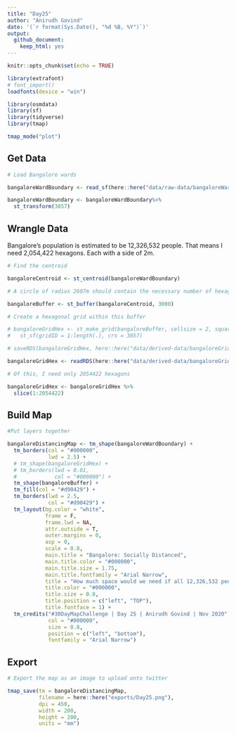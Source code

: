 ```yaml
---
title: "Day25"
author: "Anirudh Govind"
date: '(`r format(Sys.Date(), "%d %B, %Y")`)'
output:
  github_document:
    keep_html: yes
---
```


```r
knitr::opts_chunk$set(echo = TRUE)

library(extrafont)
# font_import()
loadfonts(device = "win")

library(osmdata)
library(sf)
library(tidyverse)
library(tmap)

tmap_mode("plot")
```

## Get Data

```r
# Load Bangalore wards

bangaloreWardBoundary <- read_sf(here::here("data/raw-data/bangaloreWardBoundary.shp"))

bangaloreWardBoundary <- bangaloreWardBoundary%>% 
  st_transform(3857)
```

## Wrangle Data

Bangalore's population is estimated to be 12,326,532 people. That means I need 2,054,422 hexagons. Each with a side of 2m.

```r
# Find the centroid

bangaloreCentroid <- st_centroid(bangaloreWardBoundary)

# A circle of radius 2607m should contain the necessary number of hexagons

bangaloreBuffer <- st_buffer(bangaloreCentroid, 3000)

# Create a hexagonal grid within this buffer

# bangaloreGridHex <- st_make_grid(bangaloreBuffer, cellsize = 2, square = FALSE) %>% 
#   st_sf(gridID = 1:length(.), crs = 3857)

# saveRDS(bangaloreGridHex, here::here("data/derived-data/bangaloreGridHex.rds"))

bangaloreGridHex <- readRDS(here::here("data/derived-data/bangaloreGridHex.rds"))

# Of this, I need only 2054422 hexagons

bangaloreGridHex <- bangaloreGridHex %>% 
  slice(1:2054422)


```

## Build Map

```r

#Put layers together

bangaloreDistancingMap <- tm_shape(bangaloreWardBoundary) +
  tm_borders(col = "#000000",
             lwd = 2.5) + 
  # tm_shape(bangaloreGridHex) +
  # tm_borders(lwd = 0.01,
  #            col = "#000000") +
  tm_shape(bangaloreBuffer) +
  tm_fill(col = "#d90429") +
  tm_borders(lwd = 2.5,
             col = "#d90429") + 
  tm_layout(bg.color = "white",
            frame = F,
            frame.lwd = NA,
            attr.outside = T,
            outer.margins = 0,
            asp = 0,
            scale = 0.8,
            main.title = "Bangalore: Socially Distanced",
            main.title.color = "#000000",
            main.title.size = 1.75,
            main.title.fontfamily = "Arial Narrow",
            title = "How much space would we need if all 12,326,532 people of Bangalore stood 2m apart?",
            title.color = "#000000",
            title.size = 0.8,
            title.position = c("left", "TOP"),
            title.fontface = 1) + 
  tm_credits("#30DayMapChallenge | Day 25 | Anirudh Govind | Nov 2020",
             col = "#000000",
             size = 0.8,
             position = c("left", "bottom"),
             fontfamily = "Arial Narrow")

```

## Export

```r
# Export the map as an image to upload onto twitter

tmap_save(tm = bangaloreDistancingMap,
          filename = here::here("exports/Day25.png"),
          dpi = 450,
          width = 200,
          height = 200,
          units = "mm")
```